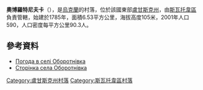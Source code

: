 {{coord|49|35|43|N|38|2|23|E|scale:100000|display=title}}

'''奧博羅特尼夫卡'''（{{lang-uk|Оборотнівка}}），是[[烏克蘭|烏克蘭]]的村落，位於該國東部[[盧甘斯克州|盧甘斯克州]]，由[[斯瓦托韋區|斯瓦托韋區]]負責管轄，始建於1785年，面積6.53平方公里，海拔高度105米，2001年人口590，人口密度每平方公里90.3人。

==參考資料==
* [http://weather.in.ua/ua/lyganskaja/18413 Погода в селі Оборотнівка]{{Wayback|url=http://weather.in.ua/ua/lyganskaja/18413 |date=20160305085958 }}
* [http://svatovo.lg.ua/rajon/oborotn.html Сторінка села Оборотнівка]{{Wayback|url=http://svatovo.lg.ua/rajon/oborotn.html |date=20200123154740 }}

{{DEFAULTSORT:Оборотнівка}}
[[Category:盧甘斯克州村落|Category:盧甘斯克州村落]]
[[Category:斯瓦托韋區村落|Category:斯瓦托韋區村落]]


{{Luhansk-geo-stub}}